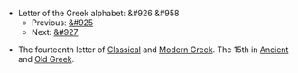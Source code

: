 *Letter of the Greek alphabet: &#926 &#958
**Previous: [[nu|&#925]]
**Next: [[omicron|&#927]]

*The fourteenth letter of [[Classical Greek|Classical]] and [[Modern Greek]].  The 15th in [[Ancient Greek|Ancient]] and [[Old Greek]].